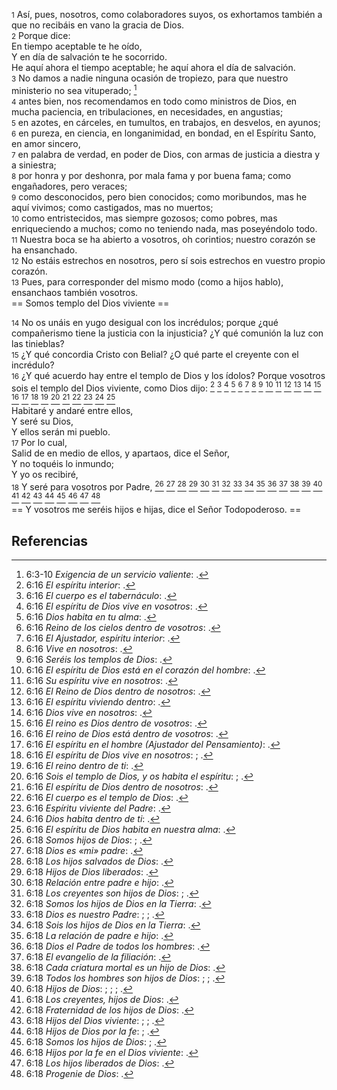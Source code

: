 {{anchor|1}} <small>1</small> Así, pues, nosotros, como colaboradores suyos, os exhortamos también a que no recibáis en vano la gracia de Dios.<br>
{{anchor|2}} <small>2</small> Porque dice:<br>
En tiempo aceptable te he oído,<br>
Y en día de salvación te he socorrido.<br>
He aquí ahora el tiempo aceptable; he aquí ahora el día de salvación.<br>
{{anchor|3}} <small>3</small> No damos a nadie ninguna ocasión de tropiezo, para que nuestro ministerio no sea vituperado; <ref>6:3-10 ''Exigencia de un servicio valiente'': {{lib|LU|143|1|6}}.</ref><br>
{{anchor|4}} <small>4</small> antes bien, nos recomendamos en todo como ministros de Dios, en mucha paciencia, en tribulaciones, en necesidades, en angustias;<br>
{{anchor|5}} <small>5</small> en azotes, en cárceles, en tumultos, en trabajos, en desvelos, en ayunos;<br>
{{anchor|6}} <small>6</small> en pureza, en ciencia, en longanimidad, en bondad, en el Espíritu Santo, en amor sincero,<br>
{{anchor|7}} <small>7</small> en palabra de verdad, en poder de Dios, con armas de justicia a diestra y a siniestra;<br>
{{anchor|8}} <small>8</small> por honra y por deshonra, por mala fama y por buena fama; como engañadores, pero veraces;<br>
{{anchor|9}} <small>9</small> como desconocidos, pero bien conocidos; como moribundos, mas he aquí vivimos; como castigados, mas no muertos;<br>
{{anchor|10}} <small>10</small> como entristecidos, mas siempre gozosos; como pobres, mas enriqueciendo a muchos; como no teniendo nada, mas poseyéndolo todo.<br>
{{anchor|11}} <small>11</small> Nuestra boca se ha abierto a vosotros, oh corintios; nuestro corazón se ha ensanchado.<br>
{{anchor|12}} <small>12</small> No estáis estrechos en nosotros, pero sí sois estrechos en vuestro propio corazón.<br>
{{anchor|13}} <small>13</small> Pues, para corresponder del mismo modo (como a hijos hablo), ensanchaos también vosotros.<br>
== Somos templo del Dios viviente ==

{{anchor|14}} <small>14</small> No os unáis en yugo desigual con los incrédulos; porque ¿qué compañerismo tiene la justicia con la injusticia? ¿Y qué comunión la luz con las tinieblas?<br>
{{anchor|15}} <small>15</small> ¿Y qué concordia Cristo con Belial? ¿O qué parte el creyente con el incrédulo?<br>
{{anchor|16}} <small>16</small> ¿Y qué acuerdo hay entre el templo de Dios y los ídolos? Porque vosotros sois el templo del Dios viviente, como Dios dijo: <ref>6:16 ''El espíritu interior'': {{lib|LU|134|4|7}}.</ref> <ref>6:16 ''El cuerpo es el tabernáculo'': {{lib|LU|110|1|5}}.</ref> <ref>6:16 ''El espíritu de Dios vive en vosotros'': {{lib|LU|167|7|4}}.</ref> <ref>6:16 ''Dios habita en tu alma'': {{lib|LU|133|4|4}}.</ref> <ref>6:16 ''Reino de los cielos dentro de vosotros'': {{lib|LU|108|6|2}}.</ref> <ref>6:16 ''El Ajustador, espíritu interior'': {{lib|LU|107|4|7}}.</ref> <ref>6:16 ''Vive en nosotros'': {{lib|LU|3|1|4}}.</ref> <ref>6:16 ''Seréis los templos de Dios'': {{lib|LU|143|2|4}}.</ref> <ref>6:16 ''El espíritu de Dios está en el corazón del hombre'': {{lib|LU|131|10|4}}.</ref> <ref>6:16 ''Su espíritu vive en nosotros'': {{lib|LU|2|5|6}}.</ref> <ref>6:16 ''El Reino de Dios dentro de nosotros'': {{lib|LU|170|2|20}}.</ref> <ref>6:16 ''El espíritu viviendo dentro'': {{lib|LU|5|2|3}}.</ref> <ref>6:16 ''Dios vive en nosotros'': {{lib|LU|12|7|12}}.</ref> <ref>6:16 ''El reino es Dios dentro de vosotros'': {{lib|LU|140|1|5}}.</ref> <ref>6:16 ''El reino de Dios está dentro de vosotros'': {{lib|LU|195|10|4}}.</ref> <ref>6:16 ''El espíritu en el hombre (Ajustador del Pensamiento)'': {{lib|LU|103|1|6}}.</ref> <ref>6:16 ''El espíritu de Dios vive en nosotros'': {{lib|LU|133|4|5}}; {{lib|LU|16|9|4}}.</ref> <ref>6:16 ''El reino dentro de ti'': {{lib|LU|170|1|8}}.</ref> <ref>6:16 ''Sois el templo de Dios, y os habita el espíritu'': {{lib|LU|34|6|7}}; {{lib|LU|34|6|7}}.</ref> <ref>6:16 ''El espíritu de Dios dentro de nosotros'': {{lib|LU|141|2|1}}.</ref> <ref>6:16 ''El cuerpo es el templo de Dios'': {{lib|LU|1|4|2}}.</ref> <ref>6:16 ''Espíritu viviente del Padre'': {{lib|LU|146|3|5}}.</ref> <ref>6:16 ''Dios habita dentro de ti'': {{lib|LU|148|6|10}}.</ref> <ref>6:16 ''El espíritu de Dios habita en nuestra alma'': {{lib|LU|131|10|2}}.</ref><br>
Habitaré y andaré entre ellos,<br>
Y seré su Dios,<br>
Y ellos serán mi pueblo.<br>
{{anchor|17}} <small>17</small> Por lo cual,<br>
Salid de en medio de ellos, y apartaos, dice el Señor,<br>
Y no toquéis lo inmundo;<br>
Y yo os recibiré,<br>
{{anchor|18}} <small>18</small> Y seré para vosotros por Padre, <ref>6:18 ''Somos hijos de Dios'': {{lib|LU|2|5|4}}; {{lib|LU|5|4|8}}.</ref> <ref>6:18 ''Dios es «mi» padre'': {{lib|LU|131|10|5}}.</ref> <ref>6:18 ''Los hijos salvados de Dios'': {{lib|LU|170|2|8}}.</ref> <ref>6:18 ''Hijos de Dios liberados'': {{lib|LU|170|2|20}}.</ref> <ref>6:18 ''Relación entre padre e hijo'': {{lib|LU|131|10|6}}.</ref> <ref>6:18 ''Los creyentes son hijos de Dios'': {{lib|LU|180|1|6}}; {{lib|LU|181|2|14}}.</ref> <ref>6:18 ''Somos los hijos de Dios en la Tierra'': {{lib|LU|193|0|5}}.</ref> <ref>6:18 ''Dios es nuestro Padre'': {{lib|LU|141|4|2}}; {{lib|LU|149|6|8}}; {{lib|LU|149|6|8}}.</ref> <ref>6:18 ''Sois los hijos de Dios en la Tierra'': {{lib|LU|193|0|3}}.</ref> <ref>6:18 ''La relación de padre e hijo'': {{lib|LU|131|10|8}}.</ref> <ref>6:18 ''Dios el Padre de todos los hombres'': {{lib|LU|194|4|6}}.</ref> <ref>6:18 ''El evangelio de la filiación'': {{lib|LU|190|3|1}}.</ref> <ref>6:18 ''Cada criatura mortal es un hijo de Dios'': {{lib|LU|196|0|2}}.</ref> <ref>6:18 ''Todos los hombres son hijos de Dios'': {{lib|LU|190|5|4}}; {{lib|LU|193|1|2}}; {{lib|LU|99|5|5}}.</ref> <ref>6:18 ''Hijos de Dios'': {{lib|LU|142|5|2}}; {{lib|LU|170|2|20}}; {{lib|LU|34|6|10}}; {{lib|LU|8|6|4}}.</ref> <ref>6:18 ''Los creyentes, hijos de Dios'': {{lib|LU|181|2|12}}.</ref> <ref>6:18 ''Fraternidad de los hijos de Dios'': {{lib|LU|153|2|4}}.</ref> <ref>6:18 ''Hijos del Dios viviente'': {{lib|LU|140|1|6}}; {{lib|LU|140|3|16}}; {{lib|LU|149|2|10}}.</ref> <ref>6:18 ''Hijos de Dios por la fe'': {{lib|LU|141|2|2}}; {{lib|LU|40|6|1}}.</ref> <ref>6:18 ''Somos los hijos de Dios'': {{lib|LU|131|10|2}}; {{lib|LU|141|4|2}}.</ref> <ref>6:18 ''Hijos por la fe en el Dios viviente'': {{lib|LU|142|1|1}}.</ref> <ref>6:18 ''Los hijos liberados de Dios'': {{lib|LU|143|2|7}}.</ref> <ref>6:18 ''Progenie de Dios'': {{lib|LU|1|3|1}}.</ref><br>
== Y vosotros me seréis hijos e hijas, dice el Señor Todopoderoso. ==

== Referencias ==

<references />
